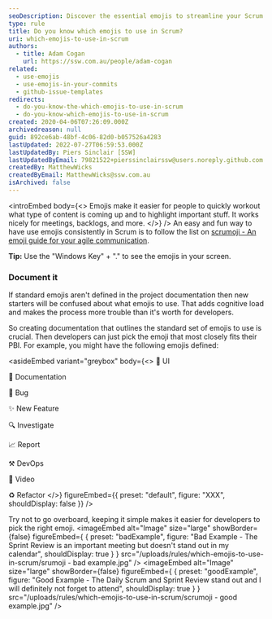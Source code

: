 ```yaml
---
seoDescription: Discover the essential emojis to streamline your Scrum process, boost productivity, and enhance agile communication.
type: rule
title: Do you know which emojis to use in Scrum?
uri: which-emojis-to-use-in-scrum
authors:
  - title: Adam Cogan
    url: https://ssw.com.au/people/adam-cogan
related:
  - use-emojis
  - use-emojis-in-your-commits
  - github-issue-templates
redirects:
  - do-you-know-the-which-emojis-to-use-in-scrum
  - do-you-know-which-emojis-to-use-in-scrum
created: 2020-04-06T07:26:09.000Z
archivedreason: null
guid: 892ce6ab-48bf-4c06-82d0-b057526a4283
lastUpdated: 2022-07-27T06:59:53.000Z
lastUpdatedBy: Piers Sinclair [SSW]
lastUpdatedByEmail: 79821522+pierssinclairssw@users.noreply.github.com
createdBy: MatthewWicks
createdByEmail: MatthewWicks@ssw.com.au
isArchived: false
---
```


<introEmbed
  body={<>
Emojis make it easier for people to quickly workout what type of content is coming up and to highlight important stuff. It works nicely for meetings, backlogs, and more.
  </>}
/>
An easy and fun way to have use emojis consistently in Scrum is to follow the list on [scrumoji - An emoji guide for your agile communication](https://www.scrumoji.org/).

**Tip:** Use the "Windows Key" + "." to see the emojis in your screen.

### Document it

If standard emojis aren't defined in the project documentation then new starters will be confused about what emojis to use. That adds cognitive load and makes the process more trouble than it's worth for developers.

So creating documentation that outlines the standard set of emojis to use is crucial. Then developers can just pick the emoji that most closely fits their PBI. For example, you might have the following emojis defined:

<asideEmbed
  variant="greybox"
  body={<>
    💄 UI

📃 Documentation

🐛 Bug

✨ New Feature

🔍 Investigate

📈 Report

⚒️ DevOps

🎥 Video

♻️ Refactor
  </>}
  figureEmbed={{
    preset: "default",
    figure: "XXX",
    shouldDisplay: false
  }}
/>

Try not to go overboard, keeping it simple makes it easier for developers to pick the right emoji.
<imageEmbed
  alt="Image"
  size="large"
  showBorder={false}
  figureEmbed={ {
    preset: "badExample",
    figure: "Bad Example - The Sprint Review is an important meeting but doesn't stand out in my calendar",
    shouldDisplay: true
  } }
  src="/uploads/rules/which-emojis-to-use-in-scrum/srumoji - bad example.jpg"
/>
<imageEmbed
  alt="Image"
  size="large"
  showBorder={false}
  figureEmbed={ {
    preset: "goodExample",
    figure: "Good Example - The Daily Scrum and Sprint Review stand out and I will definitely not forget to attend",
    shouldDisplay: true
  } }
  src="/uploads/rules/which-emojis-to-use-in-scrum/scrumoji - good example.jpg"
/>
